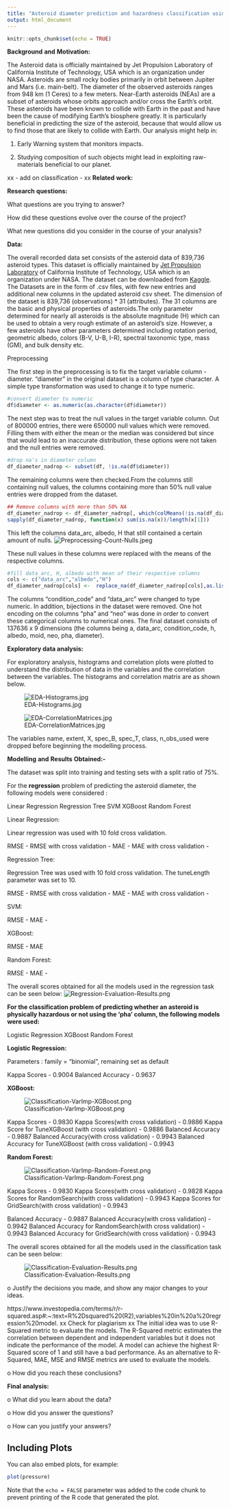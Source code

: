 ```yaml
---
title: "Asteroid diameter prediction and hazardness classification using NASA dataset"
output: html_document
---
```


```r
knitr::opts_chunk$set(echo = TRUE)
```

**Background**  **and**  **Motivation:**

The Asteroid data is officially maintained by Jet Propulsion Laboratory of California Institute of Technology, USA which is an organization under NASA. Asteroids are small rocky bodies primarily in orbit between Jupiter and Mars (i.e. main-belt). The diameter of the observed asteroids ranges from 948 km (1 Ceres) to a few meters. Near-Earth asteroids (NEAs) are a subset of asteroids whose orbits approach and/or cross the Earth's orbit. These asteroids have been known to collide with Earth in the past and have been the cause of modifying Earth’s biosphere greatly. It is particularly beneficial in predicting the size of the asteroid, because that would allow us to find those that are likely to collide with Earth. Our analysis might help in: 

1) Early Warning system that monitors impacts. 

2) Studying composition of such objects might lead in exploiting raw-materials beneficial to our planet. 

xx - add on classification - xx
**Related**  **work:**


**Research** **questions:**

What questions are you trying to answer?

How did these questions evolve over the course of the project?

What new questions did you consider in the course of your analysis?

**Data:**

The overall recorded data set consists of the asteroid data of 839,736 asteroid types. This dataset is officially maintained by [Jet Propulsion Laboratory](https://ssd.jpl.nasa.gov/sbdb_query.cgi) of California Institute of Technology, USA which is an organization under NASA. The dataset can be downloaded from [Kaggle](https://www.kaggle.com/basu369victor/prediction-of-asteroid-diameter). The Datasets are in the form of .csv files, with few new entries and additional new columns in the updated asteroid csv sheet. The dimension of the dataset is 839,736 (observations) * 31 (attributes). The 31 columns are the basic and physical properties of asteroids.The only parameter determined for nearly all asteroids is the absolute magnitude (H) which can be used to obtain a very rough estimate of an asteroid's size. However, a few asteroids have other parameters determined including rotation period, geometric albedo, colors (B-V, U-B, I-R), spectral taxonomic type, mass (GM), and bulk density etc. 

Preprocessing

The first step in the preprocessing is to fix the target variable column - diameter. “diameter”  in the original dataset is a column of type character. A simple type transformation was used to change it to type numeric. 


```r
#convert diameter to numeric
df$diameter <- as.numeric(as.character(df$diameter))
```

The next step was to treat the null values in the target variable column. Out of 800000 entries, there were 650000 null values which were removed. Filling them with either the mean or the median was considered but since that would lead to an inaccurate distribution, these options were not taken and the null entries were removed. 



```r
#drop na's in diameter column
df_diameter_nadrop <- subset(df, !is.na(df$diameter))
```



The remaining columns were then checked.From the columns still containing null values, the columns containing more than 50% null value entries were dropped from the dataset. 

```r
## Remove columns with more than 50% NA
df_diameter_nadrop <- df_diameter_nadrop[, which(colMeans(!is.na(df_diameter_nadrop)) > 0.5)]
sapply(df_diameter_nadrop, function(x) sum(is.na(x))/length(x[1]))
```


This left the columns data_arc, albedo, H that still contained a certain amount of nulls.
![Preprocessing-Count-Nulls.jpeg](Resources/Preprocessing-Count-Nulls.jpeg)

These null values in these columns were replaced with the means of the respective columns. 

```r
#fill data_arc, H, albedo with mean of their respective columns
cols <- c("data_arc","albedo","H") 
df_diameter_nadrop[cols] <-  replace_na(df_diameter_nadrop[cols],as.list(colMeans(df_diameter_nadrop[cols],na.rm=T)))
```

The columns “condition_code” and “data_arc” were changed to type numeric. In addition, bijections in the dataset were removed. One hot encoding on the columns “pha” and “neo” was done in order to convert these categorical columns to numerical ones. The final dataset consists of 137636 x 9 dimensions (the columns being a, data_arc, condition_code, h, albedo, moid, neo, pha, diameter).

**Exploratory data analysis:**

For exploratory analysis, histograms and correlation plots were plotted to understand the distribution of data in the variables and the correlation between the variables. The histograms and correlation matrix are as shown below.

![EDA-Histograms.jpg](Resources/EDA-Histograms.jpg)


![EDA-CorrelationMatrices.jpg](Resources/EDA-CorrelationMatrices.jpg)



The variables name, extent, X, spec_B, spec_T, class, n_obs_used were dropped before beginning the modelling process.

**Modelling** **and** **Results** **Obtained:-**

The dataset was split into training and testing sets with a split ratio of 75%.

For the **regression** problem of predicting the asteroid diameter, the following models were considered :

Linear Regression
Regression Tree
SVM
XGBoost
Random Forest

Linear Regression:

Linear regression was used with 10 fold cross validation.

RMSE - 
RMSE with cross validation - 
MAE - 
MAE with cross validation - 


Regression Tree:

Regression Tree was used with 10 fold cross validation. The tuneLength parameter was set to 10.


RMSE - 
RMSE with cross validation - 
MAE - 
MAE with cross validation - 

SVM:

RMSE - 
MAE - 


XGBoost:

RMSE - 
MAE 

Random Forest:

RMSE - 
MAE - 

The overall scores obtained for all the models used in the regression task can be seen below:
![Regression-Evaluation-Results.png](Resources/Regression-Evaluation-Results.png)

**For the classification problem of predicting whether an asteroid is physically hazardous or not using the ‘pha’ column, the following models were used:**


Logistic Regression
XGBoost
Random Forest

**Logistic Regression:**

Parameters : family = “binomial”, remaining set as default

<plot of variable importance>
Kappa Scores - 0.9004
Balanced Accuracy - 0.9637

**XGBoost:**


![Classification-VarImp-XGBoost.png](Resources/Classification-VarImp-XGBoost.png)

Kappa Scores - 0.9830
Kappa Scores(with cross validation) - 0.9886
Kappa Score for TuneXGBoost (with cross validation) - 0.9886
Balanced Accuracy - 0.9887
Balanced Accuracy(with cross validation) - 0.9943
Balanced Accuracy for TuneXGBoost (with cross validation) - 0.9943



**Random Forest:**



<plot of variable importance>

![Classification-VarImp-Random-Forest.png](Resources/Classification-VarImp-Random-Forest.png)





Kappa Scores - 0.9830
Kappa Scores(with cross validation) - 0.9828
Kappa Scores for RandomSearch(with cross validation) - 0.9943
Kappa Scores for GridSearch(with cross validation) - 0.9943


Balanced Accuracy - 0.9887
Balanced Accuracy(with cross validation) - 0.9942
Balanced Accuracy for RandomSearch(with cross validation) - 0.9943
Balanced Accuracy for GridSearch(with cross validation) - 0.9943

The overall scores obtained for all the models used in the classification task can be seen below:

![Classification-Evaluation-Results.png](Resources/Classification-Evaluation-Results.png)


o	Justify the decisions you made, and show any major changes to your ideas.

https://www.investopedia.com/terms/r/r-squared.asp#:~:text=R%2Dsquared%20(R2),variables%20in%20a%20regression%20model.
xx Check for plagiarism xx
The initial idea was to use R-Squared metric to evaluate the models. The R-Squared metric estimates the correlation between dependent and independent variables but it does not indicate the performance of the model. A model can achieve the highest R-Squared score of 1 and still have a bad performance. As an alternative to R-Squared, MAE, MSE and RMSE metrics are used to evaluate the models. 

o	How did you reach these conclusions?

**Final analysis:**

o	What did you learn about the data?

o	How did you answer the questions?

o	How can you justify your answers?



























## Including Plots

You can also embed plots, for example:

```r
plot(pressure)
```

Note that the `echo = FALSE` parameter was added to the code chunk to prevent printing of the R code that generated the plot.
